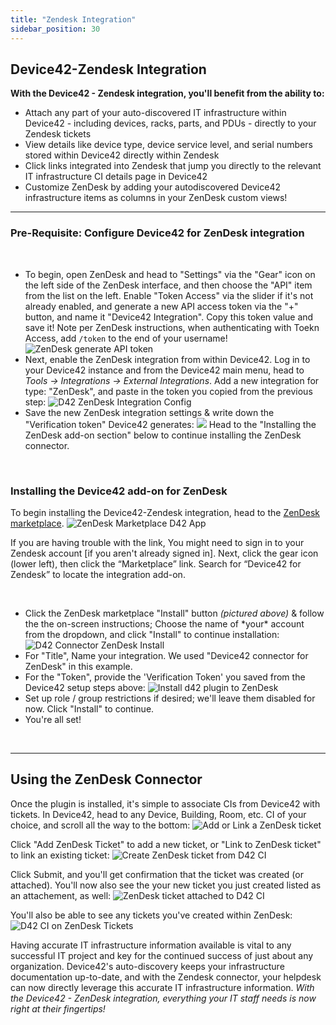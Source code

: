 ```yaml
---
title: "Zendesk Integration"
sidebar_position: 30
---
```


## Device42-Zendesk Integration

**With the Device42 - Zendesk integration, you'll benefit from the ability to:**

- Attach any part of your auto-discovered IT infrastructure within Device42 - including devices, racks, parts, and PDUs - directly to your Zendesk tickets
- View details like device type, device service level, and serial numbers stored within Device42 directly within Zendesk
- Click links integrated into Zendesk that jump you directly to the relevant IT infrastructure CI details page in Device42
- Customize ZenDesk by adding your autodiscovered Device42 infrastructure items as columns in your ZenDesk custom views!

* * *

### Pre-Requisite: Configure Device42 for ZenDesk integration

 

- To begin, open ZenDesk and head to "Settings" via the "Gear" icon on the left side of the ZenDesk interface, and then choose the "API" item from the list on the left. Enable "Token Access" via the slider if it's not already enabled, and generate a new API access token via the "+" button, and name it "Device42 Integration". Copy this token value and save it! Note per ZenDesk instructions, when authenticating with Toekn Access, add `/token` to the end of your username! ![ZenDesk generate API token](/assets/images/ZenDesk_Generate_API_Token.png)
- Next, enable the ZenDesk integration from within Device42. Log in to your Device42 instance and from the Device42 main menu, head to _Tools -> Integrations -> External Integrations_. Add a new integration for type: "ZenDesk", and paste in the token you copied from the previous step: ![D42 ZenDesk Integration Config](/assets/images/Device42_Side_ZenDesk_Config-1.png)
- Save the new ZenDesk integration settings & write down the "Verification token" Device42 generates: ![](/assets/images/D42_Token.png) Head to the "Installing the ZenDesk add-on section" below to continue installing the ZenDesk connector.

 

### Installing the Device42 add-on for ZenDesk

To begin installing the Device42-Zendesk integration, head to the [ZenDesk marketplace](https://www.zendesk.com/marketplace/apps/). ![ZenDesk Marketplace D42 App](/assets/images/D42_connector_zendesk_marketplace.png)

If you are having trouble with the link, You might need to sign in to your Zendesk account \[if you aren't already signed in\]. Next, click the gear icon (lower left), then click the “Marketplace” link. Search for “Device42 for Zendesk” to locate the integration add-on.

 

- Click the ZenDesk marketplace "Install" button _(pictured above)_ & follow the the on-screen instructions; Choose the name of \*your\* account from the dropdown, and click "Install" to continue installation: ![D42 Connector ZenDesk Install](/assets/images/D42_Connector_for_Zendesk_INSTALL.jpg.png)
- For "Title", Name your integration. We used "Device42 connector for ZenDesk" in this example.
- For the "Token", provide the 'Verification Token' you saved from the Device42 setup steps above: ![Install d42 plugin to ZenDesk](/assets/images/ZenDesk_Install-hl.png)
- Set up role / group restrictions if desired; we'll leave them disabled for now. Click "Install" to continue.
- You're all set!

 

* * *

## Using the ZenDesk Connector

Once the plugin is installed, it's simple to associate CIs from Device42 with tickets. In Device42, head to any Device, Building, Room, etc. CI of your choice, and scroll all the way to the bottom: ![Add or Link a ZenDesk ticket](/assets/images/Add-Link_ZenDesk_ticket.png)

Click "Add ZenDesk Ticket" to add a new ticket, or "Link to ZenDesk ticket" to link an existing ticket: ![Create ZenDesk ticket from D42 CI](/assets/images/create_ZenDesk_ticket_D42-1.jpg)

Click Submit, and you'll get confirmation that the ticket was created (or attached). You'll now also see the your new ticket you just created listed as an attachement, as well: ![ZenDesk ticket attached to D42 CI](/assets/images/ZenDesk-Ticket-Attached-to-D42.jpg)

You'll also be able to see any tickets you've created within ZenDesk: ![D42 CI on ZenDesk Tickets](/assets/images/ZenDesk_UI_w_attachements.png)

Having accurate IT infrastructure information available is vital to any successful IT project and key for the continued success of just about any organization. Device42's auto-discovery keeps your infrastructure documentation up-to-date, and with the Zendesk connector, your helpdesk can now directly leverage this accurate IT infrastructure information. _With the Device42 - ZenDesk integration, everything your IT staff needs is now right at their fingertips!_
